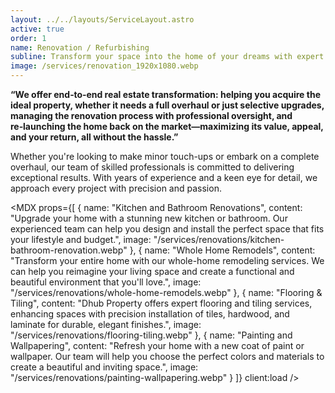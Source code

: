 ```yaml
---
layout: ../../layouts/ServiceLayout.astro
active: true
order: 1
name: Renovation / Refurbishing
subline: Transform your space into the home of your dreams with expert renovation services that bring your vision to life, from minor touch-ups to complete overhauls.
image: /services/renovation_1920x1080.webp
---
```



**“We offer end‑to‑end real estate transformation: helping you acquire the ideal property, whether it needs a full overhaul or just selective upgrades, managing the renovation process with professional oversight, and re‑launching the home back on the market—maximizing its value, appeal, and your return, all without the hassle.”**

Whether you're looking to make minor touch-ups or embark on a complete overhaul, our team of skilled professionals is committed to delivering exceptional results. With years of experience and a keen eye for detail, we approach every project with precision and passion.

  <MDX props={[
    {
      name: "Kitchen and Bathroom Renovations",
      content: "Upgrade your home with a stunning new kitchen or bathroom. Our experienced team can help you design and install the perfect space that fits your lifestyle and budget.",
      image: "/services/renovations/kitchen-bathroom-renovation.webp"
    },
    {
      name: "Whole Home Remodels",
      content: "Transform your entire home with our whole-home remodeling services. We can help you reimagine your living space and create a functional and beautiful environment that you'll love.",
      image: "/services/renovations/whole-home-remodels.webp"
    },
    {
      name: "Flooring & Tiling",
      content: "Dhub Property offers expert flooring and tiling services, enhancing spaces with precision installation of tiles, hardwood, and laminate for durable, elegant finishes.",
      image: "/services/renovations/flooring-tiling.webp"
    },
    {
      name: "Painting and Wallpapering",
      content: "Refresh your home with a new coat of paint or wallpaper. Our team will help you choose the perfect colors and materials to create a beautiful and inviting space.",
      image: "/services/renovations/painting-wallpapering.webp"
    }
  ]} client:load />